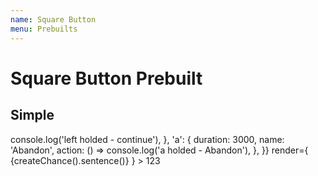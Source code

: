 ```yaml
---
name: Square Button
menu: Prebuilts
---
```



# Square Button Prebuilt

## Simple

<Playground>
  <SquareButtonPrebuilt
    width="80px"
    buttonProps={{
      borderColor: 'lightgray',
      hoverBorderColor: 'lightgray',
    }}
    operationWidgetStyle={{
      borderTop: '1px solid white',
    }}
    position="bottom-right"
    holds={{
      'mouse1': {
        duration: 1000,
        name: 'Continue',
        action: () => console.log('left holded - continue'),
      },
      'a': {
        duration: 3000,
        name: 'Abandon',
        action: () => console.log('a holded - Abandon'),
      },
    }}
    render={<Banner
      style={{
        backgroundColor: 'lightgray',
      }}
    >
      <Widgets.Title
        title="Great Title"
        iconImage="http://placekitten.com/500/500"
        iconContainerStyle={{
          backgroundColor: 'rgba(45, 45, 45, 0.2)',
          padding: '5px',
        }}
      >
        {createChance().sentence()}
      </Widgets.Title>
    </Banner>}
  >
    123
  </SquareButtonPrebuilt>
</Playground>
